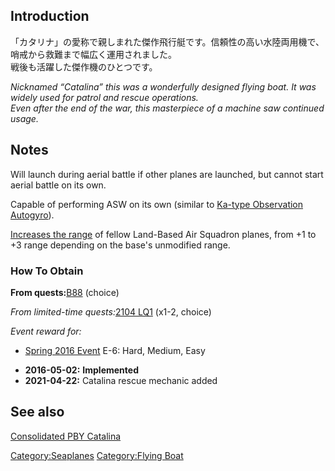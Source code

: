 {{EquipmentInfo|178}}

==Introduction==
「カタリナ」の愛称で親しまれた傑作飛行艇です。信頼性の高い水陸両用機で、哨戒から救難まで幅広く運用されました。<br>
戦後も活躍した傑作機のひとつです。

''Nicknamed “Catalina” this was a wonderfully designed flying boat.  It was widely used for patrol and rescue operations.''<br>
''Even after the end of the war, this masterpiece of a machine saw continued usage.''

==Notes==
Will launch during aerial battle if other planes are launched, but cannot start aerial battle on its own.

Capable of performing ASW on its own (similar to [[Ka-type Observation Autogyro]]).

[[Land-Based Air Squadron#Combat Radius|Increases the range]] of fellow Land-Based Air Squadron planes, from +1 to +3 range depending on the base's unmodified range.

<div class="mw-collapsible"><h3>How To Obtain</h3>
<div class="mw-collapsible-content">
'''From quests: '''[[Quests#B88|B88]] (choice)

''From limited-time quests: ''[[Quests/Seasonal#2104 LQ1|2104 LQ1]] (x1-2, choice)

''Event reward for:''
* [[Spring 2016 Event]] E-6: Hard, Medium, Easy

</div></div>


<div class="mw-collapsible><h3>Updates History</h3>
<div class="mw-collapsible-content>
* '''2016-05-02:''' '''Implemented'''
* '''2021-04-22:''' Catalina rescue mechanic added
</div></div>

==See also==
[https://en.wikipedia.org/wiki/Consolidated_PBY_Catalina Consolidated PBY Catalina]
{{Equipmentlist}}
[[Category:Seaplanes]]
[[Category:Flying Boat]]